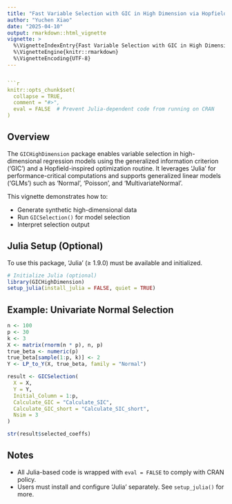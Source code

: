 ```yaml
---
title: "Fast Variable Selection with GIC in High Dimension via Hopfield Network"
author: "Yuchen Xiao"
date: "2025-04-10"
output: rmarkdown::html_vignette
vignette: >
  %\VignetteIndexEntry{Fast Variable Selection with GIC in High Dimension via Hopfield Network}
  %\VignetteEngine{knitr::rmarkdown}
  %\VignetteEncoding{UTF-8}
---


```r
knitr::opts_chunk$set(
  collapse = TRUE,
  comment = "#>",
  eval = FALSE  # Prevent Julia-dependent code from running on CRAN
)
```

## Overview

The `GICHighDimension` package enables variable selection in high-dimensional regression models using the generalized information criterion ('GIC') and a Hopfield-inspired optimization routine. It leverages 'Julia' for performance-critical computations and supports generalized linear models ('GLMs') such as 'Normal', 'Poisson', and 'MultivariateNormal'.

This vignette demonstrates how to:

- Generate synthetic high-dimensional data
- Run `GICSelection()` for model selection
- Interpret selection output

## Julia Setup (Optional)

To use this package, 'Julia' (≥ 1.9.0) must be available and initialized.

```r
# Initialize Julia (optional)
library(GICHighDimension)
setup_julia(install_julia = FALSE, quiet = TRUE)
```

## Example: Univariate Normal Selection

```r
n <- 100
p <- 30
k <- 3
X <- matrix(rnorm(n * p), n, p)
true_beta <- numeric(p)
true_beta[sample(1:p, k)] <- 2
Y <- LP_to_Y(X, true_beta, family = "Normal")

result <- GICSelection(
  X = X,
  Y = Y,
  Initial_Column = 1:p,
  Calculate_GIC = "Calculate_SIC",
  Calculate_GIC_short = "Calculate_SIC_short",
  Nsim = 3
)

str(result$selected_coeffs)
```

## Notes

- All Julia-based code is wrapped with `eval = FALSE` to comply with CRAN policy.
- Users must install and configure 'Julia' separately. See `setup_julia()` for more.

